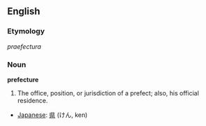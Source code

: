 ==English==

===Etymology===
{{L.}} ''praefectura''

===Noun===
'''prefecture'''
# The office, position, or jurisdiction of a prefect; also, his official residence.
*[[Japanese]]: [[県]] (けん, ken)
